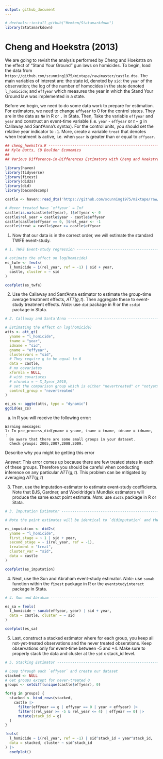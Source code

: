 ```yaml
---
output: github_document
---
```


```r
# devtools::install_github("Hemken/Statamarkdown")
library(Statamarkdown)
```

# Cheng and Hoekstra (2013)

We are going to revisit the analysis performed by Cheng and Hoekstra on the effect of "Stand Your Ground" gun laws on homicides. To begin, load the data from `https://github.com/scunning1975/mixtape/raw/master/castle.dta`. The main variables of interest are: the state id, denoted by `sid`; the `year` of the observation; the log of the number of homocides in the state denoted `l_homicide`; and `effyear` which measures the year in which the Stand Your Ground law was implemented in a state. 

Before we begin, we need to do some data work to prepare for estimation. For estimators, we need to change `effyear` to 0 for the control states. They are in the data as `NA` in R or `.` in Stata. Then, Take the variable `effyear` and `year` and construct an event-time variable (i.e. `year` - `effyear` or $t - g$ in Callaway and Sant'Anna's syntax). For the control units, you should set the relative year indicator to `-1`. More, create a variable `treat` that denotes when treatment is active, i.e. when `year` is greater than or equal to `effyear`. 

```r
## cheng_hoekstra.R ------------------------------------------------------------
## Kyle Butts, CU Boulder Economics
## 
## Various Difference-in-Differences Estimators with Cheng and Hoekstra dataset.

library(haven)
library(tidyverse)
library(fixest) 
library(did2s)
library(did)
library(bacondecomp)

castle <- haven::read_dta('https://github.com/scunning1975/mixtape/raw/master/castle.dta')

# Never treated have `effyear` = Inf
castle[is.na(castle$effyear), ]$effyear <- 0
castle$rel_year = castle$year - castle$effyear
castle[castle$effyear == 0, ]$rel_year <- -1
castle$treat = castle$year >= castle$effyear
```

1. Now that our data is in the correct order, we will estimate the standard TWFE event-study.

```r
# 1. TWFE Event-study regression -----------------------------------------------

# estimate the effect on log(homicide)
es_twfe <- feols(
  l_homicide ~ i(rel_year, ref = -1) | sid + year, 
  castle, cluster = ~ sid
) 

coefplot(es_twfe)
```

2. Use the Callaway and Sant'Anna estimator to estimate the group-time average treatment effects, $ATT(g,t)$. Then aggregate these to event-study treatment effects. *Note:* use `did` package in R or the `csdid` package in Stata. 

```r
# 2. Callaway and Santa'Anna ---------------------------------------------------

# Estimating the effect on log(homicide)
atts <- att_gt(
  yname = "l_homicide",
  tname = "year",
  idname = "sid",
  gname = "effyear",
  clustervars = "sid",
  # They require g to be equal to 0
  data = castle,
  # no covariates
  xformla = NULL, 
  # with covariates
  # xformla = ~ X_Iyear_2010, 
  # set the comparison group which is either "nevertreated" or "notyettreated" 
  control_group = "nevertreated"
)

es_cs <- aggte(atts, type = "dynamic")
ggdid(es_cs)
```

  a. In R you will receive the following error:

  ```
  Warning messages:
  1: In pre_process_did(yname = yname, tname = tname, idname = idname,  :
    Be aware that there are some small groups in your dataset.
    Check groups: 2005,2007,2008,2009.
  ```

  Describe why you might be getting this error

  *Answer*: This error comes up because there are few treated states in each of these groups. Therefore you should be careful when conducting inference on any particular $ATT(g,t)$. This problem can be mitigated by averaging $ATT(g,t)$

3. Then, use the imputation-estimator to estimate event-study coefficients. Note that BJS, Gardner, and Wooldridge's Mundlak estimators will produce the same exact point estimate. *Note:* use `did2s` package in R or Stata. 

```r
# 3. Imputation Estimator ------------------------------------------------------

# Note the point estimates will be identical to `didimputation` and the Mundlak regression

es_imputation <- did2s(
  yname = "l_homicide",
  first_stage = ~ 1 | sid + year, 
  second_stage = ~ i(rel_year, ref = -1), 
  treatment = "treat", 
  cluster_var = "sid",
  data = castle
)

coefplot(es_imputation)
```

4. Next, use the Sun and Abraham event-study estimator. *Note:* use `sunab` function within the `fixest` package in R or the `eventstudyinteract` package in Stata. 

```r
# 4. Sun and Abraham -----------------------------------------------------------

es_sa = feols(
  l_homicide ~ sunab(effyear, year) | sid + year,
  data = castle, cluster = ~ sid
)

coefplot(es_sa)
```

5. Last, construct a stacked estimator where for each group, you keep all not-yet-treated observations and the never treated obserations. Keep observations only for event-time between -5 and +4. Make sure to properly stack the data and cluster at the `sid` x stack_id level.

```r
# 5. Stacking Estimator --------------------------------------------------------

# Loop through each `effyear` and create our dataset
stacked <- NULL
# Get groups except for never-treated 0
groups <- setdiff(unique(castle$effyear), 0)

for(g in groups) {
  stacked <- bind_rows(stacked, 
    castle |> 
      filter(effyear == g | effyear == 0 | year < effyear) |>
      filter((rel_year >= -5 & rel_year <= 4) | effyear == 0) |>
      mutate(stack_id = g)
  )
}

feols(
  l_homicide ~ i(rel_year, ref = -1) | sid^stack_id + year^stack_id, 
  data = stacked, cluster ~ sid^stack_id
) |> 
  coefplot()
```


